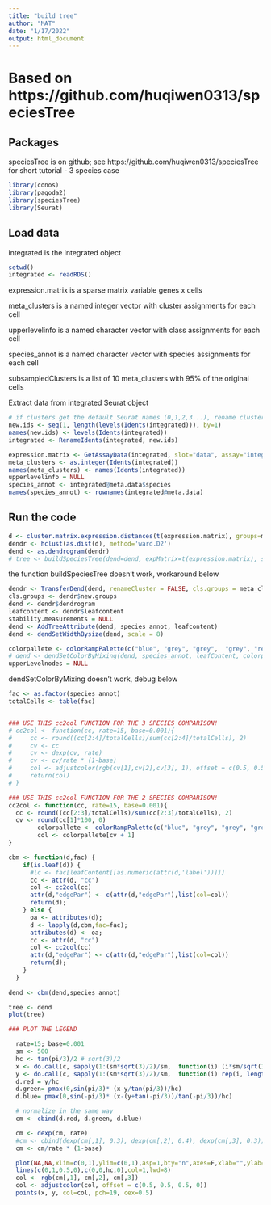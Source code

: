 ```yaml
---
title: "build tree"
author: "MAT"
date: "1/17/2022"
output: html_document
---
```


# Based on https://github.com/huqiwen0313/speciesTree

## Packages

speciesTree is on github; see https://github.com/huqiwen0313/speciesTree for short tutorial - 3 species case

```r
library(conos)
library(pagoda2)
library(speciesTree)
library(Seurat)
```

## Load data

integrated is the integrated object

```r
setwd()
integrated <- readRDS()
```

expression.matrix is a sparse matrix variable genes x cells

meta_clusters is a named integer vector with cluster assignments for each cell

upperlevelinfo is a named character vector with class assignments for each cell

species_annot is a named character vector with species assignments for each cell

subsampledClusters is a list of 10 meta_clusters with 95% of the original cells

Extract data from integrated Seurat object

```r
# if clusters get the default Seurat names (0,1,2,3...), rename clusters as below (they will start from 1)
new.ids <- seq(1, length(levels(Idents(integrated))), by=1)
names(new.ids) <- levels(Idents(integrated))
integrated <- RenameIdents(integrated, new.ids)
```

```r
expression.matrix <- GetAssayData(integrated, slot="data", assay="integrated")
meta_clusters <- as.integer(Idents(integrated))
names(meta_clusters) <- names(Idents(integrated))
upperlevelinfo = NULL
species_annot <- integrated@meta.data$species
names(species_annot) <- rownames(integrated@meta.data)

```


## Run the code

```r
d <- cluster.matrix.expression.distances(t(expression.matrix), groups=meta_clusters, dist="cor",  useVariablegenes=FALSE,  use.scaled.data=TRUE)
dendr <- hclust(as.dist(d), method='ward.D2')
dend <- as.dendrogram(dendr)
# tree <- buildSpeciesTree(dend=dend, expMatrix=t(expression.matrix), subsampleClusters=NULL,  cls.groups=meta_clusters, upperlevelannot=NULL, species=species_annot, n.cores=10, renameCluster = FALSE)
```

the function buildSpeciesTree doesn't work, workaround below

```r
dendr <- TransferDend(dend, renameCluster = FALSE, cls.groups = meta_clusters)
cls.groups <- dendr$new.groups
dend <- dendr$dendrogram
leafcontent <- dendr$leafcontent
stability.measurements = NULL
dend <- AddTreeAttribute(dend, species_annot, leafcontent)
dend <- dendSetWidthBysize(dend, scale = 8)

colorpallete <- colorRampPalette(c("blue", "grey", "grey",  "grey", "red"))(101)
# dend <- dendSetColorByMixing(dend, species_annot, leafContent, colorpallete)
upperLevelnodes = NULL
```
 
dendSetColorByMixing doesn't work, debug below

```r
fac <- as.factor(species_annot)
totalCells <- table(fac)


### USE THIS cc2col FUNCTION FOR THE 3 SPECIES COMPARISON!
# cc2col <- function(cc, rate=15, base=0.001){
#     cc <- round((cc[2:4]/totalCells)/sum(cc[2:4]/totalCells), 2)
#     cv <- cc
#     cv <- dexp(cv, rate)
#     cv <- cv/rate * (1-base)
#     col <- adjustcolor(rgb(cv[1],cv[2],cv[3], 1), offset = c(0.5, 0.5, 0.5, 0.1))
#     return(col)
# }

### USE THIS cc2col FUNCTION FOR THE 2 SPECIES COMPARISON!
cc2col <- function(cc, rate=15, base=0.001){
  cc <- round((cc[2:3]/totalCells)/sum(cc[2:3]/totalCells), 2)
  cv <- round(cc[1]*100, 0)
        colorpallete <- colorRampPalette(c("blue", "grey", "grey", "grey", "red"))(101)
        col <- colorpallete[cv + 1]
}

cbm <- function(d,fac) {
    if(is.leaf(d)) {
      #lc <- fac[leafContent[[as.numeric(attr(d,'label'))]]]
      cc <- attr(d, "cc")
      col <- cc2col(cc)
      attr(d,"edgePar") <- c(attr(d,"edgePar"),list(col=col))
      return(d);
    } else {
      oa <- attributes(d);
      d <- lapply(d,cbm,fac=fac);
      attributes(d) <- oa;
      cc <- attr(d, "cc")
      col <- cc2col(cc)
      attr(d,"edgePar") <- c(attr(d,"edgePar"),list(col=col))
      return(d);
    }
  }
  
dend <- cbm(dend,species_annot)

tree <- dend
plot(tree)

### PLOT THE LEGEND

  rate=15; base=0.001
  sm <- 500
  hc <- tan(pi/3)/2 # sqrt(3)/2
  x <- do.call(c, sapply(1:(sm*sqrt(3)/2)/sm,  function(i) (i*sm/sqrt(3)):(sm-i*sm/sqrt(3))/sm))
  y <- do.call(c, sapply(1:(sm*sqrt(3)/2)/sm,  function(i) rep(i, length((i*sm/sqrt(3)):(sm-i*sm/sqrt(3))))))
  d.red = y/hc
  d.green= pmax(0,sin(pi/3)* (x-y/tan(pi/3))/hc)
  d.blue= pmax(0,sin(-pi/3)* (x-(y+tan(-pi/3))/tan(-pi/3))/hc)

  # normalize in the same way
  cm <- cbind(d.red, d.green, d.blue)

  cm <- dexp(cm, rate)
  #cm <- cbind(dexp(cm[,1], 0.3), dexp(cm[,2], 0.4), dexp(cm[,3], 0.3))
  cm <- cm/rate * (1-base)

  plot(NA,NA,xlim=c(0,1),ylim=c(0,1),asp=1,bty="n",axes=F,xlab="",ylab="")
  lines(c(0,1,0.5,0),c(0,0,hc,0),col=1,lwd=8)
  col <- rgb(cm[,1], cm[,2], cm[,3])
  col <- adjustcolor(col, offset = c(0.5, 0.5, 0.5, 0))
  points(x, y, col=col, pch=19, cex=0.5)

```


